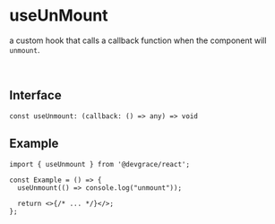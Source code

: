 # useUnMount
a custom hook that calls a callback function when the component will `unmount`.

<br />

## Interface
```tsx
const useUnmount: (callback: () => any) => void
```

## Example

```tsx
import { useUnmount } from '@devgrace/react';

const Example = () => {
  useUnmount(() => console.log("unmount"));

  return <>{/* ... */}</>;
};
